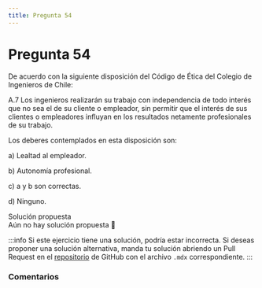 ```yaml
---
title: Pregunta 54
---
```



# Pregunta 54

<div className="exercise">
De acuerdo con la siguiente disposición del Código de Ética del Colegio de Ingenieros de Chile:

A.7 Los ingenieros realizarán su trabajo con independencia de todo interés que no sea el de su
cliente o empleador, sin permitir que el interés de sus clientes o empleadores influyan en los
resultados netamente profesionales de su trabajo.

Los deberes contemplados en esta disposición son:

a) Lealtad al empleador.

b) Autonomía profesional.

c) a y b son correctas.

d) Ninguno.
</div>

<MDXDetails>
<summary>Solución propuesta</summary>

<div className="exercise">
Aún no hay solución propuesta 🥲
</div>

:::info
Si este ejercicio tiene una solución, podría estar incorrecta. Si deseas proponer una solución alternativa, manda tu solución abriendo
un Pull Request en el [repositorio](https://github.com/crow-rojas/apuntes-fundamentals/pulls) de GitHub con el archivo
`.mdx` correspondiente.
:::

</MDXDetails>

### Comentarios

<Disqus
  url="https://crow-rojas.github.io/apuntes-fundamentals/docs/engineering/ethics/exercises/2023-2/p54"
  identifier="docs/engineering/ethics/exercises/2023-2/p54"
  title="2023-2 Ética - Pregunta 54"
/>
